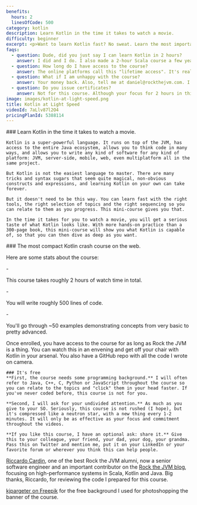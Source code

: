 ```yaml
---
benefits:
  hours: 2
  linesOfCode: 500
category: kotlin
description: Learn Kotlin in the time it takes to watch a movie.
difficulty: beginner
excerpt: <p>Want to learn Kotlin fast? No sweat. Learn the most important features of Kotlin in just two hours.</p>
faqs:
  - question: Dude, did you just say I can learn Kotlin in 2 hours?
    answer: I did and I do. I also made a 2-hour Scala course a few years ago, which worked great, and Scala is even harder than Kotlin. In any case, if this course works (or doesn't), I'd like to hear from you.
  - question: How long do I have access to the course?
    answer: The online platforms call this "lifetime access". It's really up as long as Rock the JVM is alive, which I hope will be a long time.
  - question: What if I am unhappy with the course?
    answer: Your money back. Also, tell me at daniel@rockthejvm.com. I want to make this better and more effective.
  - question: Do you issue certificates?
    answer: Not for this course. Although your focus for 2 hours in this course is commendable, a certificate wouldn't mean much, because you haven't put in the work yet to solve a problem or build something. If you do build something out of your own two hands after finishing this course, let me know at daniel@rockthejvm.com and I will send you a gift as a marker of your work.
image: images/kotlin-at-light-speed.png
title: Kotlin at Light Speed
videoId: 7aLlv87l2O4
pricingPlanId: 5388114
---
```



<CourseLayout>
  <Fragment slot="goal">
    ### Learn Kotlin in the time it takes to watch a movie.

    Kotlin is a super-powerful language. It runs on top of the JVM, has access to the entire Java ecosystem, allows you to think code in many ways, and allows you to write any kind of software for any kind of platform: JVM, server-side, mobile, web, even multiplatform all in the same project.

    But Kotlin is not the easiest language to master. There are many tricks and syntax sugars that seem quite magical, non-obvious constructs and expressions, and learning Kotlin on your own can take forever.

    But it doesn't need to be this way. You can learn fast with the right tools, the right selection of topics and the right sequencing so you can relate to them as you progress. This mini-course gives you that.

    In the time it takes for you to watch a movie, you will get a serious taste of what Kotlin looks like. With more hands-on practice than a 300-page book, this mini-course will show you what Kotlin is capable of, so that you can then dive as deep as you want.

  </Fragment>
  <Fragment slot="skills">
    ### The most compact Kotlin crash course on the web.
    <p>Here are some stats about the course:</p>
    - <p>This course takes roughly 2 hours of watch time in total.</p>
    - <p>You will write roughly 500 lines of code.</p>
    - <p>You'll go through ~50 examples demonstrating concepts from very basic to pretty advanced.</p>
    <p>Once enrolled, you have access to the course for as long as Rock the JVM is a thing. You can watch this in an envening and get off your chair with Kotlin in your arsenal. You also have a GitHub repo with all the code I wrote on camera.</p>

    ### It's free
    **First, the course needs some programming background.** I will often refer to Java, C++, C, Python or JavaScript throughout the course so you can relate to the topics and "click" them in your head faster. If you've never coded before, this course is not for you.

    **Second, I will ask for your undivided attention.** As much as you give to your SO. Seriously, this course is not rushed (I hope), but it's compressed like a neutron star, with a new thing every 1-2 minutes. It will only be as effective as your focus and commitment throughout the videos.

    **If you like this course, I have an optional ask: share it.** Give this to your colleague, your friend, your dad, your dog, your grandma. Pass this on Twitter and mention me, put it on your LinkedIn or your favorite forum or wherever you think this can help people.

  </Fragment>
  <Fragment slot="thanks">
    <p><a href="https://www.linkedin.com/in/riccardocardin/">Riccardo Cardin</a>, one of the best Rock the JVM alumni, now a senior software engineer and an important contributor on the <a href="/articles">Rock the JVM blog</a>, focusing on high-performance systems in Scala, Kotlin and Java. Big thanks, Riccardo, for reviewing the code I prepared for this course.</p>
    <p><a href="https://www.freepik.com/free-photo/3d-render-spotlights-grunge-brick-wall_1202914.htm">kjpargeter on Freepik</a> for the free background I used for photoshopping the banner of the course.</p>

  </Fragment>
</CourseLayout>
